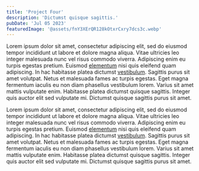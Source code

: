 ```yaml
---
title: 'Project Four'
description: 'Dictumst quisque sagittis.'
pubDate: 'Jul 05 2023'
featuredImage: '@assets/fnY3XErQR128kOtxrCxry7dcs3c.webp'
---
```




<ProjectImage path={image1} alt="###"/>

<ProjectImage path={image2} alt="###"/>

Lorem ipsum dolor sit amet, consectetur adipiscing elit, sed do eiusmod tempor incididunt ut labore et dolore magna aliqua. Vitae ultricies leo integer malesuada nunc vel risus commodo viverra. Adipiscing enim eu turpis egestas pretium. Euismod [elementum](#) nisi quis eleifend quam adipiscing. In hac habitasse platea dictumst [vestibulum](#). Sagittis purus sit amet volutpat. Netus et malesuada fames ac turpis egestas. Eget magna fermentum iaculis eu non diam phasellus vestibulum lorem. Varius sit amet mattis vulputate enim. Habitasse platea dictumst quisque sagittis. Integer quis auctor elit sed vulputate mi. Dictumst quisque sagittis purus sit amet.

Lorem ipsum dolor sit amet, consectetur adipiscing elit, sed do eiusmod tempor incididunt ut labore et dolore magna aliqua. Vitae ultricies leo integer malesuada nunc vel risus commodo viverra. Adipiscing enim eu turpis egestas pretium. Euismod [elementum](#) nisi quis eleifend quam adipiscing. In hac habitasse platea dictumst [vestibulum](#). Sagittis purus sit amet volutpat. Netus et malesuada fames ac turpis egestas. Eget magna fermentum iaculis eu non diam phasellus vestibulum lorem. Varius sit amet mattis vulputate enim. Habitasse platea dictumst quisque sagittis. Integer quis auctor elit sed vulputate mi. Dictumst quisque sagittis purus sit amet.

